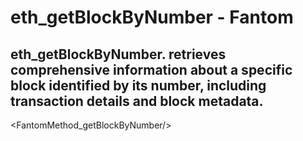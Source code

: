 # eth_getBlockByNumber - Fantom

## eth_getBlockByNumber. retrieves comprehensive information about a specific block identified by its number, including transaction details and block metadata.


<FantomMethod_getBlockByNumber/>
